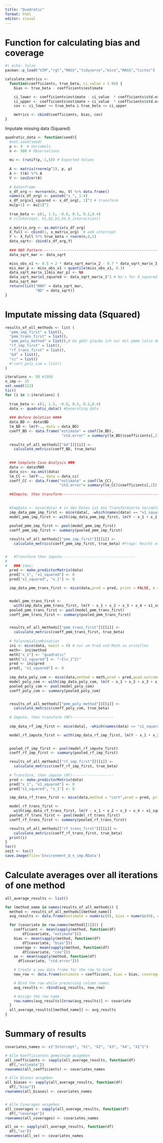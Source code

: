 ```yaml
---
title: "Quadratic"
format: html
editor: visual
---
```


# Function for calculating bias and coverage

```r
#| echo: false
pacman::p_load("VIM","rgl","MASS","tidyverse","mice","MASS","tictoc")
```

```r
calculate_metrics <-
  function(coefficients, true_beta, ci_value = 1.96) { 
    bias <- true_beta - coefficients$estimate

    ci_lower <- coefficients$estimate - ci_value  * coefficients$std.error
    ci_upper <- coefficients$estimate + ci_value  * coefficients$std.error
    cov <- ci_lower <= true_beta & true_beta <= ci_upper

    metrics <- cbind(coefficients, bias, cov) 
}
```

Imputate missing data (Squared)

```r
quadratic_data <- function(seed){
  #set.seed(seed)
  p <- 4  # Variabels
  n <- 500 # Observations
  
  mu <- (runif(p,-1,5)) # Expected Values
  
  A <- matrix(rnorm(p^2), p, p)  
  A <- t(A) %*% A             
  V <- cov2cor(A)          
  
  # Datenframe
  x_df_org <- mvrnorm(n, mu, V) %>% data.frame()
  names(x_df_org) <- paste0("x_", 1:4)
  x_df_org$x1_squared <- x_df_org[, 1]^2 # transform
  mu[p+1] <- mu[1]^2
  
  true_beta <- c(1, 1.5, -0.8, 0.5, 0.2,0.4)  
  # c(intercept, b1,b2,b3,b4,b_interaction))
  
  x_matrix_org <- as.matrix(x_df_org)
  X_full <- cbind(1, x_matrix_org)  # add intercept
  Y <- X_full %*% true_beta + rnorm(n,0,1)
  data_sqrt<- cbind(x_df_org,Y)
  
  ### MAR Pattern-----------------------------------------------------
  data_sqrt_mar <- data_sqrt

  miss_obs_x1 <- 0.5 + 2 * data_sqrt_mar$x_2 - 0.7 * data_sqrt_mar$x_3 + rnorm(n, 0, 3)
  mis_mar_p <- miss_obs_x1 < quantile(miss_obs_x1, 0.3)
  data_sqrt_mar$x_1[mis_mar_p] <- NA
  data_sqrt_mar$x1_squared <- data_sqrt_mar$x_1^2 # Na's for X_squared
  data_sqrt_mar
  return(list("MAR" = data_sqrt_mar, 
              "BD" = data_sqrt))
}


```

# Imputate missing data (Squared)

```r
results_of_all_methods <- list (
  "pmm_imp_first" = list(),
  "pmm_trans_first" = list(),
  "pmm_poly_method" = list(),# Da geht glaube ich nur mit pmmm (also default wird das verwendet)
  "rf_imp_first" = list(),
  "rf_trans_first" = list(),
  "bd" = list(),
  "cc" = list()
  #"cart_poly_com = list()
)

iterations <- 50 #1000
n_imp <- 15
set.seed(123)
tic()
for (i in 1:iterations) {
  
  true_beta <- c(1, 1.5, -0.8, 0.5, 0.2,0.4) 
  data <- quadratic_data() #Generating data
  
  ### Before Deletion ####
  data_BD <- data$BD
  lm_BD <- lm(Y~., data = data_BD)
  coeff_BD <- data.frame("estimate" = coef(lm_BD),
                          "std.error" = summary(lm_BD)$coefficients[,2])
  
  results_of_all_methods[["bd"]][[i]] <- 
    calculate_metrics(coeff_BD, true_beta)
  
  
  ### Complete Case Analysis ###
  data <- data$MAR
  data_cc<- na.omit(data)
  lm_CC <- lm(Y~., data = data_cc)
  coeff_CC <- data.frame("estimate" = coef(lm_CC),
                         "std.error"= summary(lm_CC)$coefficients[,2])
  
  ##Impute, then transform----------------------------------------------
 
  
  #ImpData <- mice(data) # in den Daten ist die Transformierte Variable
  imp_data_pmm_imp_first <- mice(data[, -which(names(data) == "x1_squared")], m = n_imp, print = FALSE)
  model_pmm_imp_first <- with(imp_data_pmm_imp_first, lm(Y ~ x_1 + x_2 + x_3 + x_4 + I(x_1 ^ 2)))
  
  pooled_pmm_imp_first <- pool(model_pmm_imp_first)
  coeff_pmm_imp_first <- summary(pooled_pmm_imp_first)

  results_of_all_methods[["pmm_imp_first"]][[i]] <-
    calculate_metrics(coeff_pmm_imp_first, true_beta) #Frage: Reicht es diese Werte abzuspeichern oder brauchen wir noch mehr?


#   #Transform then impute----------------------------------
# 
#   ### Idee:
  pred <- make.predictorMatrix(data)
  pred["x_1", "x1_squared"] <- 0
  pred["x1_squared", "x_1"] <- 0

  imp_data_pmm_trans_first <- mice(data,pred = pred, print = FALSE, m = n_imp)


  model_pmm_trans_first <-
    with(imp_data_pmm_trans_first, lm(Y ~ x_1 + x_2 + x_3 + x_4 + x1_squared))
  pooled_pmm_trans_first <- pool(model_pmm_trans_first)
  coeff_pmm_trans_first <- summary(pooled_pmm_trans_first)


  results_of_all_methods[["pmm_trans_first"]][[i]] <-
    calculate_metrics(coeff_pmm_trans_first, true_beta)
  
  # Polynomialcombination
  ini <- mice(data, maxit = 0) # nur um Pred und Meth zu erstellen
  meth<- ini$method
  meth["x_1"] <- "quadratic"
  meth["x1_squared"] <- "~I(x_1^2)"
  pred <- ini$pred
  pred[, "x1_squared"] <- 0
  
  imp_data_poly_com <- mice(data,method = meth,pred = pred,quad.outcome ="Y", m = n_imp, print = FALSE)
  model_poly_com <- with(imp_data_poly_com, lm(Y ~ x_1 + x_2 + x_3 + x_4 + x1_squared))
  pooled_poly_com <- pool(model_poly_com)
  coeff_poly_com <- summary(pooled_poly_com)


  results_of_all_methods[["pmm_poly_method"]][[i]] <-
    calculate_metrics(coeff_poly_com, true_beta)
  
  # Impute, then transform (RF)-------------------
  
  imp_data_rf_imp_first <- mice(data[, -which(names(data) == "x1_squared")], method = "cart", m = n_imp, print = FALSE)

  model_rf_impute_first <- with(imp_data_rf_imp_first, lm(Y ~ x_1 + x_2 + x_3 + x_4 + I(x_1 ^ 2)))

  
  pooled_rf_imp_first <- pool(model_rf_impute_first)
  coeff_rf_imp_first <- summary(pooled_rf_imp_first)

  results_of_all_methods[["rf_imp_first"]][[i]] <-
    calculate_metrics(coeff_rf_imp_first, true_beta) 
  
  # Transform, then impute (RF)-------------------
  pred <- make.predictorMatrix(data)
  pred["x_1", "x1_squared"] <- 0
  pred["x1_squared", "x_1"] <- 0

  imp_data_rf_trans_first <- mice(data,method = "cart",pred = pred, print = FALSE, m = n_imp)

  model_rf_trans_first <-
    with(imp_data_rf_trans_first, lm(Y ~ x_1 + x_2 + x_3 + x_4 + x1_squared))
  pooled_rf_trans_first <- pool(model_rf_trans_first)
  coeff_rf_trans_first <- summary(pooled_rf_trans_first)

  results_of_all_methods[["rf_trans_first"]][[i]] <-
    calculate_metrics(coeff_rf_trans_first, true_beta)
  print(i)
}
toc()
zeit <- toc()
save.image(file='Environment_Q_n_imp.RData')

```

# Calculate averages over all iterations of one method

```r

all_average_results <- list()

for (method_name in names(results_of_all_methods)) {
  method <- results_of_all_methods[[method_name]]
  avg_results <- data.frame(estimate = numeric(0), bias = numeric(0), coverage = numeric(0))

  for (covariate in row.names(method[[1]])) {
    coefficient <- mean(sapply(method, function(df)
        df[covariate, "estimate"]))
    bias <- mean(sapply(method, function(df)
        df[covariate, "bias"]))
    coverage <- mean(sapply(method, function(df)
        df[covariate, "cov"]))
    se <- mean(sapply(method, function(df)
      df[covariate, "std.error"]))

    # Create a new data frame for the row to bind
    new_row <- data.frame(estimate = coefficient, bias = bias, coverage = coverage, se = se)

    # Bind the row while preserving column names
    avg_results <- rbind(avg_results, new_row)

    # Assign the row name
    row.names(avg_results)[nrow(avg_results)] <- covariate
  }
  all_average_results[[method_name]] <- avg_results
}

```

# Summary of results

```r
covariates_names <- c("Intercept", "X1", "X2", "X3", "X4", "X1^2")

# Alle Koeffizienten gemeinsam ausgeben
all_coefficients <- sapply(all_average_results, function(df)
  df[,"estimate"])
rownames(all_coefficients) <- covariates_names

# Alle Biases ausgeben
all_biases <- sapply(all_average_results, function(df)
  df[,"bias"])
rownames(all_biases) <- covariates_names


# Alle Coverages ausgeben
all_coverages <- sapply(all_average_results, function(df)
  df[,"coverage"])
rownames(all_coverages) <- covariates_names

all_se <- sapply(all_average_results, function(df)
  df[,"se"])
rownames(all_se) <- covariates_names


```
